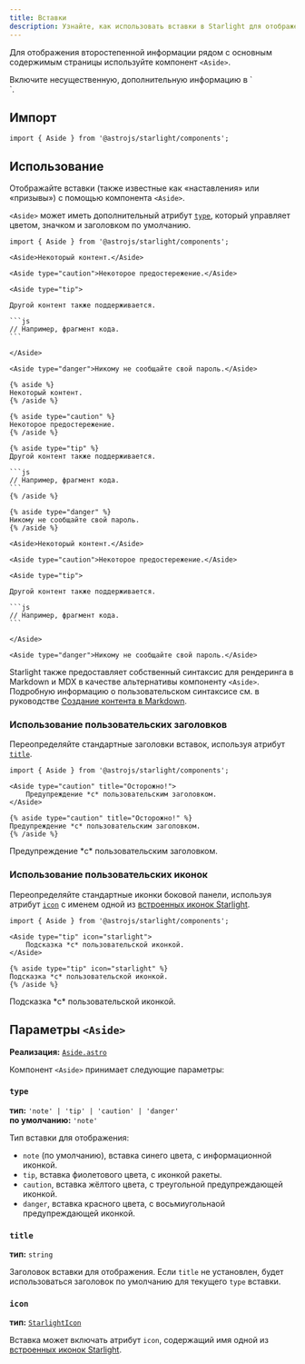 ```yaml
---
title: Вставки
description: Узнайте, как использовать вставки в Starlight для отображения второстепенной информации рядом с основным содержимым страницы.
---
```



Для отображения второстепенной информации рядом с основным содержимым страницы используйте компонент `<Aside>`.


<Preview>

<Aside slot="preview">
    Включите несущественную, дополнительную информацию в `<Aside>`.
</Aside>

</Preview>

## Импорт

```tsx
import { Aside } from '@astrojs/starlight/components';
```

## Использование

Отображайте вставки (также известные как «наставления» или «призывы») с помощью компонента `<Aside>`.

`<Aside>` может иметь дополнительный атрибут [`type`](#type), который управляет цветом, значком и заголовком по умолчанию.

<Preview>

````mdx
import { Aside } from '@astrojs/starlight/components';

<Aside>Некоторый контент.</Aside>

<Aside type="caution">Некоторое предостережение.</Aside>

<Aside type="tip">

Другой контент также поддерживается.

```js
// Например, фрагмент кода.
```

</Aside>

<Aside type="danger">Никому не сообщайте свой пароль.</Aside>
````

<Fragment slot="markdoc">

````markdoc
{% aside %}
Некоторый контент.
{% /aside %}

{% aside type="caution" %}
Некоторое предостережение.
{% /aside %}

{% aside type="tip" %}
Другой контент также поддерживается.

```js
// Например, фрагмент кода.
```
{% /aside %}

{% aside type="danger" %}
Никому не сообщайте свой пароль.
{% /aside %}
````

</Fragment>

<Fragment slot="preview">

    <Aside>Некоторый контент.</Aside>

    <Aside type="caution">Некоторое предостережение.</Aside>

    <Aside type="tip">

    Другой контент также поддерживается.

    ```js
    // Например, фрагмент кода.
    ```

    </Aside>

    <Aside type="danger">Никому не сообщайте свой пароль.</Aside>

</Fragment>

</Preview>

Starlight также предоставляет собственный синтаксис для рендеринга в Markdown и MDX в качестве альтернативы компоненту `<Aside>`.
Подробную информацию о пользовательском синтаксисе см. в руководстве [Создание контента в Markdown](/ru/guides/authoring-content/#вставки).

### Использование пользовательских заголовков

Переопределяйте стандартные заголовки вставок, используя атрибут [`title`](#title).

<Preview>

```mdx 'title="Осторожно!"'
import { Aside } from '@astrojs/starlight/components';

<Aside type="caution" title="Осторожно!">
	Предупреждение *с* пользовательским заголовком.
</Aside>
```

<Fragment slot="markdoc">

```markdoc 'title="Осторожно!"'
{% aside type="caution" title="Осторожно!" %}
Предупреждение *с* пользовательским заголовком.
{% /aside %}
```

</Fragment>

<Aside slot="preview" type="caution" title="Осторожно!">
	Предупреждение *с* пользовательским заголовком.
</Aside>

</Preview>

### Использование пользовательских иконок

Переопределяйте стандартные иконки боковой панели, используя атрибут [`icon`](#icon) с именем одной из [встроенных иконок Starlight](/ru/reference/icons/#все-иконки).

<Preview>

```mdx 'icon="starlight"'
import { Aside } from '@astrojs/starlight/components';

<Aside type="tip" icon="starlight">
	Подсказка *с* пользовательской иконкой.
</Aside>
```

<Fragment slot="markdoc">

```markdoc 'icon="starlight"'
{% aside type="tip" icon="starlight" %}
Подсказка *с* пользовательской иконкой.
{% /aside %}
```

</Fragment>

<Aside slot="preview" type="tip" icon="starlight">
	Подсказка *с* пользовательской иконкой.
</Aside>

</Preview>

## Параметры `<Aside>`

**Реализация:** [`Aside.astro`](https://github.com/withastro/starlight/blob/main/packages/starlight/user-components/Aside.astro)

Компонент `<Aside>` принимает следующие параметры:

### `type`

**тип:** `'note' | 'tip' | 'caution' | 'danger'`  
**по умолчанию:** `'note'`

Тип вставки для отображения:

- `note` (по умолчанию), вставка синего цвета, с информационной иконкой.
- `tip`, вставка фиолетового цвета, с иконкой ракеты.
- `caution`, вставка жёлтого цвета, с треугольной предупреждающей иконкой.
- `danger`, вставка красного цвета, с восьмиугольнаой предупреждающей иконкой.

### `title`

**тип:** `string`

Заголовок вставки для отображения.
Если `title` не установлен, будет использоваться заголовок по умолчанию для текущего `type` вставки.

### `icon`

**тип:** [`StarlightIcon`](/ru/reference/icons/#тип-starlighticon)

Вставка может включать атрибут `icon`, содержащий имя одной из [встроенных иконок Starlight](/ru/reference/icons/#все-иконки).
